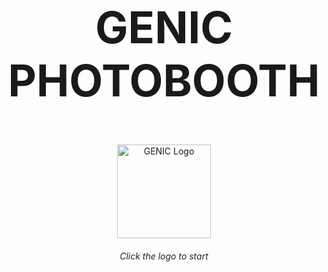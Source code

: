 ```{=html}
<!-- Container for title, logo, and instructional text -->
<div style="text-align: center; margin-top: 180px;">
  <h1 style="margin-bottom: 60px; font-size: 70px;">GENIC PHOTOBOOTH</h1> 
  <a href="photobooth.html">
    <img src="logo.png" alt="GENIC Logo" style="width: 150px; height: auto;">
  </a>
  <p style="font-style: italic; margin-top: 20px; animation: blink-animation 2s linear infinite;">Click the logo to start</p>
</div>

<style>
  @keyframes blink-animation {
    50% {
      opacity: 0;
    }
  }
</style>
```